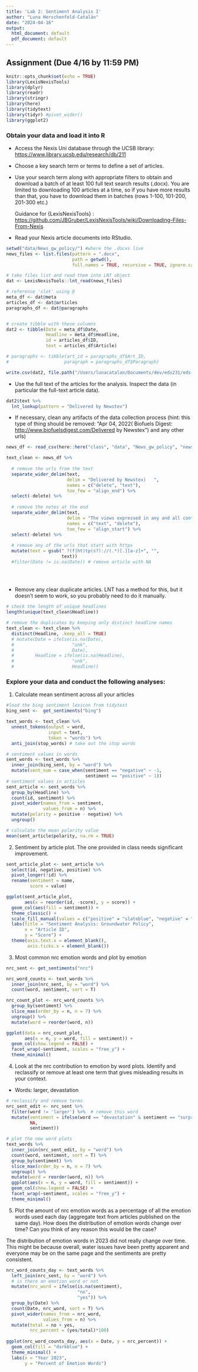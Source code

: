 ```yaml
---
title: 'Lab 2: Sentiment Analysis I'
author: "Luna Herschenfeld-Catalán"
date: "2024-04-16"
output:
  html_document: default
  pdf_document: default
---
```


## Assignment (Due 4/16 by 11:59 PM)
```r
knitr::opts_chunk$set(echo = TRUE)
library(LexisNexisTools)
library(dplyr)
library(readr)
library(stringr)
library(here)
library(tidytext)
library(tidyr) #pivot_wider()
library(ggplot2)
```


### Obtain your data and load it into R

-   Access the Nexis Uni database through the UCSB library: <https://www.library.ucsb.edu/research/db/211>

-   Choose a key search term or terms to define a set of articles.

-   Use your search term along with appropriate filters to obtain and download a batch of at least 100 full text search results (.docx). You are limited to downloading 100 articles at a time, so if you have more results than that, you have to download them in batches (rows 1-100, 101-200, 201-300 etc.)

    Guidance for {LexisNexisTools} : <https://github.com/JBGruber/LexisNexisTools/wiki/Downloading-Files-From-Nexis>

-   Read your Nexis article documents into RStudio.

```r
setwd("data/News_gw_policy/") #where the .docxs live
news_files <- list.files(pattern = ".docx", 
                         path = getwd(),
                         full.names = TRUE, recursive = TRUE, ignore.case = TRUE)

# take files list and read them into LNT object
dat <- LexisNexisTools::lnt_read(news_files)

# reference 'slot' using @
meta_df <- dat@meta
articles_df <- dat@articles
paragraphs_df <- dat@paragraphs


# create tibble with these columns
dat2 <- tibble(Date = meta_df$Date,
               Headline = meta_df$Headline,
               id = articles_df$ID,
               text = articles_df$Article)

# paragraphs <- tibble(art_id = paragraphs_df$Art_ID,
#                     paragraph = paragraphs_df$Paragraph)

write.csv(dat2, file.path("/Users/lunacatalan/Documents/dev/eds231/eds-231-textanalysis/class/data/News_gw_policy/news.csv"))
```


-   Use the full text of the articles for the analysis. Inspect the data (in particular the full-text article data).

```r
dat2$text %>%
  lnt_lookup(pattern = "Delivered by Newstex")

```

-   If necessary, clean any artifacts of the data collection process (hint: this type of thing should be removed: "Apr 04, 2022( Biofuels Digest: <http://www.biofuelsdigest.com/Delivered> by Newstex") and any other urls)

```r

news_df <- read_csv(here::here("class", "data", "News_gw_policy", "news.csv"))

text_clean <- news_df %>% 
  
  # remove the urls from the text
  separate_wider_delim(text, 
                       delim = "Delivered by Newstex)   ",
                       names = c("delete", "text"),
                       too_few = "align_end") %>% 
  select(-delete) %>% 
  
  # remove the notes at the end
  separate_wider_delim(text, 
                       delim = "The views expressed in any and all content distributed by Newstex",
                       names = c("text", "delete"),
                       too_few = "align_start") %>% 
  select(-delete) %>% 
  
  # remove any of the urls that start with https
  mutate(text = gsub(" ?(f|ht)tp(s?)://(.*)[.][a-z]+", "",
                     text)) 
  #filter(Date != is.na(Date)) # remove article with NA
  
  
  
```

-   Remove any clear duplicate articles. LNT has a method for this, but it doesn't seem to work, so you probably need to do it manually.

```r
# check the length of unique headlines
length(unique(text_clean$Headline))

# remove the duplicates by keeping only distinct headline names
text_clean <- text_clean %>% 
  distinct(Headline, .keep_all = TRUE)
  # mutate(Date = ifelse(is.na(Date), 
  #                      "unk",
  #                      Date),
  #        Headline = ifelse(is.na(Headline), 
  #                      "unk",
  #                      Headline))

```


### Explore your data and conduct the following analyses:

1.  Calculate mean sentiment across all your articles

```r
#load the bing sentiment lexicon from tidytext
bing_sent <-  get_sentiments("bing")

text_words <- text_clean %>% 
  unnest_tokens(output = word, 
                input = text,
                token = "words") %>% 
  anti_join(stop_words) # take out the stop words

# sentiment values in words
sent_words <- text_words %>% 
  inner_join(bing_sent, by = "word") %>% 
  mutate(sent_num = case_when(sentiment == "negative" ~ -1,
                              sentiment == "positive" ~ 1))
# sentiment values in articles
sent_article <- sent_words %>% 
  group_by(Headline) %>% 
  count(id, sentiment) %>% 
  pivot_wider(names_from = sentiment, 
              values_from = n) %>% 
  mutate(polarity = positive - negative) %>% 
  ungroup()

# calculate the mean polarity value
mean(sent_article$polarity, na.rm = TRUE)
```

2.  Sentiment by article plot. The one provided in class needs significant improvement.

```r

sent_article_plot <- sent_article %>% 
  select(id, negative, positive) %>% 
  pivot_longer(!id) %>% 
  rename(sentiment = name,
         score = value)

ggplot(sent_article_plot, 
       aes(x = reorder(id, -score), y = score)) +
  geom_col(aes(fill = sentiment)) +
  theme_classic() +
  scale_fill_manual(values = c("positive" = "slateblue", "negative" = "orange")) +
  labs(title = "Sentiment Analysis: Groundwater Policy",
       x = "Article ID",
       y = "Score") +
  theme(axis.text.x = element_blank(),
        axis.ticks.x = element_blank())

```

3.  Most common nrc emotion words and plot by emotion

```r

nrc_sent <- get_sentiments("nrc")

nrc_word_counts <- text_words %>% 
  inner_join(nrc_sent, by = "word") %>% 
  count(word, sentiment, sort = T)

nrc_count_plot <- nrc_word_counts %>% 
  group_by(sentiment) %>% 
  slice_max(order_by = n, n = 7) %>% 
  ungroup() %>% 
  mutate(word = reorder(word, n))

ggplot(data = nrc_count_plot, 
       aes(x = n, y = word, fill = sentiment)) +
  geom_col(show.legend = FALSE) +
  facet_wrap(~sentiment, scales = "free_y") +
  theme_minimal()

```


4.  Look at the nrc contribution to emotion by word plots. Identify and reclassify or remove at least one term that gives misleading results in your context.

- Words: larger, devastation

```r
# reclassify and remove terms
nrc_sent_edit <- nrc_sent %>% 
  filter(word != 'larger') %>%  # remove this word
  mutate(sentiment = ifelse(word == "devastation" & sentiment == "surprise", # reclassify 
         NA, 
         sentiment))

# plot the new word plots
text_words %>% 
  inner_join(nrc_sent_edit, by = "word") %>% 
  count(word, sentiment, sort = T) %>% 
  group_by(sentiment) %>% 
  slice_max(order_by = n, n = 7) %>% 
  ungroup() %>% 
  mutate(word = reorder(word, n)) %>% 
  ggplot(aes(x = n, y = word, fill = sentiment)) +
  geom_col(show.legend = FALSE) +
  facet_wrap(~sentiment, scales = "free_y") +
  theme_minimal()

```


5.  Plot the amount of nrc emotion words as a percentage of all the emotion words used each day (aggregate text from articles published on the same day). How does the distribution of emotion words change over time? Can you think of any reason this would be the case?

The distribution of emotion words in 2023 did not really change over time. This might be because overall, water issues have been pretty apparent and everyone may be on the same page and the sentiments are pretty consistent. 

```r

nrc_word_counts_day <- text_words %>% 
  left_join(nrc_sent, by = "word") %>% 
  # is there an emotion word or not
  mutate(nrc_word = ifelse(is.na(sentiment),
                           "no", 
                           "yes")) %>% 
  group_by(Date) %>% 
  count(Date, nrc_word, sort = T) %>% 
  pivot_wider(names_from = nrc_word, 
              values_from = n) %>% 
  mutate(total = no + yes,
         nrc_percent = (yes/total)*100)
  
ggplot(nrc_word_counts_day, aes(x = Date, y = nrc_percent)) +
  geom_col(fill = "darkblue") +
  theme_minimal() +
  labs(x = "Year 2023",
       y = "Percent of Emotion Words")
```

